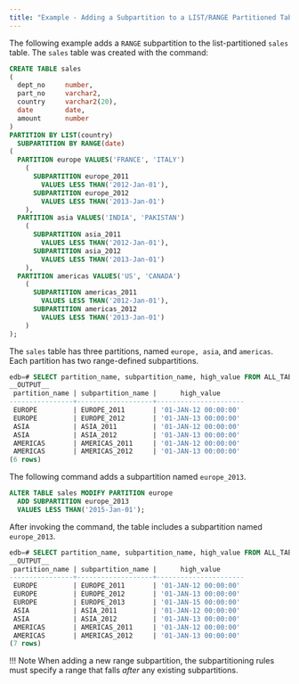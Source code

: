 ```yaml
---
title: "Example - Adding a Subpartition to a LIST/RANGE Partitioned Table"
---
```


<div id="example_adding_a_subpartition_to_a_list_range_partitioned_table" class="registered_link"></div>

The following example adds a `RANGE` subpartition to the list-partitioned `sales` table. The `sales` table was created with the command:

```sql
CREATE TABLE sales
(
  dept_no     number,
  part_no     varchar2,
  country     varchar2(20),
  date        date,
  amount      number
)
PARTITION BY LIST(country)
  SUBPARTITION BY RANGE(date)
(
  PARTITION europe VALUES('FRANCE', 'ITALY')
    (
      SUBPARTITION europe_2011
        VALUES LESS THAN('2012-Jan-01'),
      SUBPARTITION europe_2012
        VALUES LESS THAN('2013-Jan-01')
    ),
  PARTITION asia VALUES('INDIA', 'PAKISTAN')
    (
      SUBPARTITION asia_2011
        VALUES LESS THAN('2012-Jan-01'),
      SUBPARTITION asia_2012
        VALUES LESS THAN('2013-Jan-01')
    ),
  PARTITION americas VALUES('US', 'CANADA')
    (
      SUBPARTITION americas_2011
        VALUES LESS THAN('2012-Jan-01'),
      SUBPARTITION americas_2012
        VALUES LESS THAN('2013-Jan-01')
    )
);
```

The `sales` table has three partitions, named `europe, asia`, and `americas`. Each partition has two range-defined subpartitions.

```sql
edb=# SELECT partition_name, subpartition_name, high_value FROM ALL_TAB_SUBPARTITIONS;
__OUTPUT__
 partition_name | subpartition_name |      high_value
----------------+-------------------+----------------------
 EUROPE         | EUROPE_2011       | '01-JAN-12 00:00:00'
 EUROPE         | EUROPE_2012       | '01-JAN-13 00:00:00'
 ASIA           | ASIA_2011         | '01-JAN-12 00:00:00'
 ASIA           | ASIA_2012         | '01-JAN-13 00:00:00'
 AMERICAS       | AMERICAS_2011     | '01-JAN-12 00:00:00'
 AMERICAS       | AMERICAS_2012     | '01-JAN-13 00:00:00'
(6 rows)
```

The following command adds a subpartition named `europe_2013`.

```sql
ALTER TABLE sales MODIFY PARTITION europe
  ADD SUBPARTITION europe_2013
  VALUES LESS THAN('2015-Jan-01');
```

After invoking the command, the table includes a subpartition named `europe_2013`.

```sql
edb=# SELECT partition_name, subpartition_name, high_value FROM ALL_TAB_SUBPARTITIONS;
__OUTPUT__
 partition_name | subpartition_name |      high_value
----------------+-------------------+----------------------
 EUROPE         | EUROPE_2011       | '01-JAN-12 00:00:00'
 EUROPE         | EUROPE_2012       | '01-JAN-13 00:00:00'
 EUROPE         | EUROPE_2013       | '01-JAN-15 00:00:00'
 ASIA           | ASIA_2011         | '01-JAN-12 00:00:00'
 ASIA           | ASIA_2012         | '01-JAN-13 00:00:00'
 AMERICAS       | AMERICAS_2011     | '01-JAN-12 00:00:00'
 AMERICAS       | AMERICAS_2012     | '01-JAN-13 00:00:00'
(7 rows)
```

!!! Note
    When adding a new range subpartition, the subpartitioning rules must specify a range that falls *after* any existing subpartitions.
